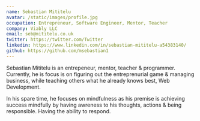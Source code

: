 ```yaml
---
name: Sebastian Mititelu
avatar: /static/images/profile.jpg
occupation: Entrepreneur, Software Engineer, Mentor, Teacher
company: Viably LLC
email: seb@mititelu.co.uk
twitter: https://twitter.com/Twitter
linkedin: https://www.linkedin.com/in/sebastian-mititelu-a54383140/
github: https://github.com/msebastian1
---
```


Sebastian Mititelu is an entrepeneur, mentor, teacher & programmer. Currently, he is focus is on figuring out the entreprenurial game & managing business, while teaching others what he already knows best, Web Development.

In his spare time, he focuses on mindfulness as his premise is achieving success mindfully by having awreness to his thoughts, actions & being responsible. Having the ability to respond.
